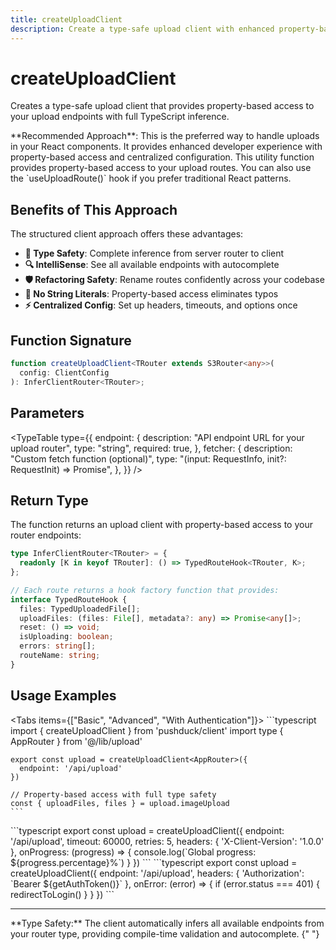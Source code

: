 ```yaml
---
title: createUploadClient
description: Create a type-safe upload client with enhanced property-based access
---
```



# createUploadClient

Creates a type-safe upload client that provides property-based access to your upload endpoints with full TypeScript inference.

<Callout type="success">
  **Recommended Approach**: This is the preferred way to handle uploads in your React components. It provides enhanced developer experience with property-based access and centralized configuration.
</Callout>

<Callout type="info">
  This utility function provides property-based access to your upload routes. You can also use the `useUploadRoute<AppRouter>()` hook if you prefer traditional React patterns.
</Callout>

## Benefits of This Approach

The structured client approach offers these advantages:

- **🎯 Type Safety**: Complete inference from server router to client
- **🔍 IntelliSense**: See all available endpoints with autocomplete
- **🛡️ Refactoring Safety**: Rename routes confidently across your codebase
- **🚫 No String Literals**: Property-based access eliminates typos
- **⚡ Centralized Config**: Set up headers, timeouts, and options once

## Function Signature

```typescript
function createUploadClient<TRouter extends S3Router<any>>(
  config: ClientConfig
): InferClientRouter<TRouter>;
```

## Parameters

<TypeTable
  type={{
    endpoint: {
      description: "API endpoint URL for your upload router",
      type: "string",
      required: true,
    },
    fetcher: {
      description: "Custom fetch function (optional)",
      type: "(input: RequestInfo, init?: RequestInit) => Promise<Response>",
    },
  }}
/>

## Return Type

The function returns an upload client with property-based access to your router endpoints:

```typescript
type InferClientRouter<TRouter> = {
  readonly [K in keyof TRouter]: () => TypedRouteHook<TRouter, K>;
};

// Each route returns a hook factory function that provides:
interface TypedRouteHook {
  files: TypedUploadedFile[];
  uploadFiles: (files: File[], metadata?: any) => Promise<any[]>;
  reset: () => void;
  isUploading: boolean;
  errors: string[];
  routeName: string;
}
```

## Usage Examples

<Tabs items={["Basic", "Advanced", "With Authentication"]}>
  <Tab value="Basic">
    ```typescript
    import { createUploadClient } from 'pushduck/client'
    import type { AppRouter } from '@/lib/upload'

    export const upload = createUploadClient<AppRouter>({
      endpoint: '/api/upload'
    })

    // Property-based access with full type safety
    const { uploadFiles, files } = upload.imageUpload
    ```

  </Tab>
  
  <Tab value="Advanced">
    ```typescript
    export const upload = createUploadClient<AppRouter>({
      endpoint: '/api/upload',
      timeout: 60000,
      retries: 5,
      headers: {
        'X-Client-Version': '1.0.0'
      },
      onProgress: (progress) => {
        console.log(`Global progress: ${progress.percentage}%`)
      }
    })
    ```
  </Tab>
  
  <Tab value="With Authentication">
    ```typescript
    export const upload = createUploadClient<AppRouter>({
      endpoint: '/api/upload',
      headers: {
        'Authorization': `Bearer ${getAuthToken()}`
      },
      onError: (error) => {
        if (error.status === 401) {
          redirectToLogin()
        }
      }
    })
    ```
  </Tab>
</Tabs>

---

<Callout type="success">
  **Type Safety:** The client automatically infers all available endpoints from
  your router type, providing compile-time validation and autocomplete.
</Callout>{" "}
